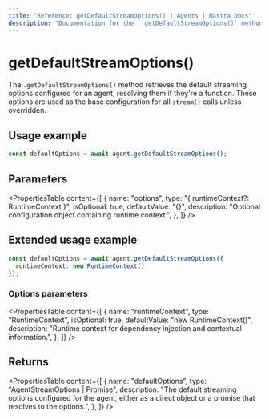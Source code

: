 ```yaml
---
title: "Reference: getDefaultStreamOptions() | Agents | Mastra Docs"
description: "Documentation for the `.getDefaultStreamOptions()` method in Mastra agents, which retrieves the default options used for stream calls."
---
```


# getDefaultStreamOptions()

The `.getDefaultStreamOptions()` method retrieves the default streaming options configured for an agent, resolving them if they're a function. These options are used as the base configuration for all `stream()` calls unless overridden.

## Usage example

```typescript showLineNumbers copy
const defaultOptions = await agent.getDefaultStreamOptions();
```

## Parameters

<PropertiesTable
  content={[
    {
      name: "options",
      type: "{ runtimeContext?: RuntimeContext }",
      isOptional: true,
      defaultValue: "{}",
      description: "Optional configuration object containing runtime context.",
    },
  ]}
/>

## Extended usage example

```typescript showLineNumbers copy
const defaultOptions = await agent.getDefaultStreamOptions({
  runtimeContext: new RuntimeContext()
});
```

### Options parameters

<PropertiesTable
  content={[
    {
      name: "runtimeContext",
      type: "RuntimeContext",
      isOptional: true,
      defaultValue: "new RuntimeContext()",
      description: "Runtime context for dependency injection and contextual information.",
    },
  ]}
/>

## Returns

<PropertiesTable
  content={[
    {
      name: "defaultOptions",
      type: "AgentStreamOptions | Promise<AgentStreamOptions>",
      description: "The default streaming options configured for the agent, either as a direct object or a promise that resolves to the options.",
    },
  ]}
/>
